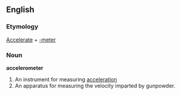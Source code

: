 ==English==

===Etymology===
[[Accelerate]] + [[-meter]]
===Noun===
'''accelerometer'''

#An instrument for measuring [[acceleration]]
#An apparatus for measuring the velocity imparted by gunpowder.